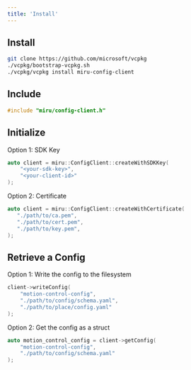 ```yaml
---
title: 'Install'
---
```


## Install
```bash
git clone https://github.com/microsoft/vcpkg
./vcpkg/bootstrap-vcpkg.sh
./vcpkg/vcpkg install miru-config-client
```

## Include
```cpp
#include "miru/config-client.h"
```

## Initialize
Option 1: SDK Key
```cpp
auto client = miru::ConfigClient::createWithSDKKey(
    "<your-sdk-key>",
    "<your-client-id>"
);
```

Option 2: Certificate
```cpp
auto client = miru::ConfigClient::createWithCertificate(
   "./path/to/ca.pem",
   "./path/to/cert.pem",
   "./path/to/key.pem",
);
```

## Retrieve a Config
Option 1: Write the config to the filesystem
```cpp
client->writeConfig(
    "motion-control-config",
    "./path/to/config/schema.yaml",
    "./path/to/place/config.yaml"
);
```

Option 2: Get the config as a struct
```cpp
auto motion_control_config = client->getConfig(
    "motion-control-config",
    "./path/to/config/schema.yaml"
);
```
